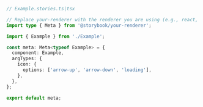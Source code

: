 ```ts
// Example.stories.ts|tsx

// Replace your-renderer with the renderer you are using (e.g., react, vue3, angular, etc.)
import type { Meta } from '@storybook/your-renderer';

import { Example } from './Example';

const meta: Meta<typeof Example> = {
  component: Example,
  argTypes: {
    icon: {
      options: ['arrow-up', 'arrow-down', 'loading'],
    },
  },
};

export default meta;
```
